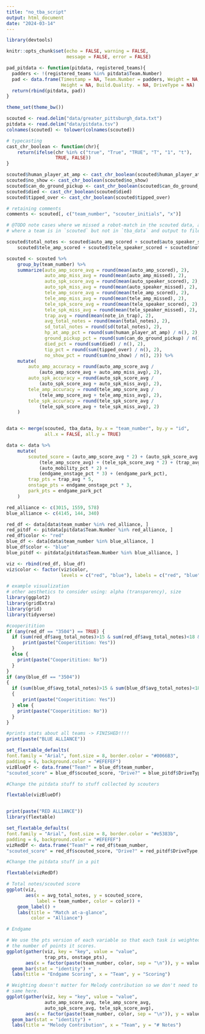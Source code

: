 ```yaml
---
title: "no_tba_script"
output: html_document
date: "2024-03-14"
---
```


```r
library(devtools)

knitr::opts_chunk$set(echo = FALSE, warning = FALSE, 
                      message = FALSE, error = FALSE)

pad_pitdata <- function(pitdata, registered_teams){
  padders <- !(registered_teams %in% pitdata$Team.Number)
  pad <- data.frame(Timestamp = NA, Team.Number = padders, Weight = NA, 
                    Height = NA, Build.Quality. = NA, DriveType = NA)
  return(rbind(pitdata, pad))
}

theme_set(theme_bw())

```

```r

scouted <- read.delim("data/greater_pittsburgh_data.txt")
pitdata <- read.delim("data/pitdata.tsv")
colnames(scouted) <- tolower(colnames(scouted))

# typecasting
cast_chr_boolean <- function(chr){
    return(ifelse(chr %in% c("true", "True", "TRUE", "T", "1", "t"), 
                  TRUE, FALSE))
}

scouted$human_player_at_amp <- cast_chr_boolean(scouted$human_player_at_amp)
scouted$no_show <- cast_chr_boolean(scouted$no_show)
scouted$can_do_ground_pickup <- cast_chr_boolean(scouted$can_do_ground_pickup)
scouted$died <- cast_chr_boolean(scouted$died)
scouted$tipped_over <- cast_chr_boolean(scouted$tipped_over)

# retaining comments
comments <- scouted[, c("team_number", "scouter_initials", "x")]

# @TODO note cases where we missed a robot-match in the scouted data, and cases 
# where a team is in `scouted` but not in `tba_data` and output to file

scouted$total_notes <- scouted$auto_amp_scored + scouted$auto_speaker_scored + 
    scouted$tele_amp_scored + scouted$tele_speaker_scored + scouted$note_in_trap

scouted <- scouted %>%
    group_by(team_number) %>%
    summarize(auto_amp_score_avg = round(mean(auto_amp_scored), 2), 
              auto_amp_miss_avg = round(mean(auto_amp_missed), 2), 
              auto_spk_score_avg = round(mean(auto_speaker_scored), 2), 
              auto_spk_miss_avg = round(mean(auto_speaker_missed), 2), 
              tele_amp_score_avg = round(mean(tele_amp_scored), 2), 
              tele_amp_miss_avg = round(mean(tele_amp_missed), 2), 
              tele_spk_score_avg = round(mean(tele_speaker_scored), 2), 
              tele_spk_miss_avg = round(mean(tele_speaker_missed), 2), 
              trap_avg = round(mean(note_in_trap), 2), 
              avg_total_notes = round(mean(total_notes), 2),
              sd_total_notes = round(sd(total_notes), 2),
              hp_at_amp_pct = round(sum(human_player_at_amp) / n(), 2), 
              ground_pickup_pct = round(sum(can_do_ground_pickup) / n(), 2), 
              died_pct = round(sum(died) / n(), 2), 
              tip_pct = round(sum(tipped_over) / n(), 2), 
              no_show_pct = round(sum(no_show) / n(), 2)) %>%
    mutate(
        auto_amp_accuracy = round(auto_amp_score_avg / 
            (auto_amp_score_avg + auto_amp_miss_avg), 2), 
        auto_spk_accuracy = round(auto_spk_score_avg /
            (auto_spk_score_avg + auto_spk_miss_avg), 2),
        tele_amp_accuracy = round(tele_amp_score_avg / 
            (tele_amp_score_avg + tele_amp_miss_avg), 2), 
        tele_spk_accuracy = round(tele_spk_score_avg /
            (tele_spk_score_avg + tele_spk_miss_avg), 2)
    )


data <- merge(scouted, tba_data, by.x = "team_number", by.y = "id", 
              all.x = FALSE, all.y = TRUE)

data <- data %>%
    mutate(
        scouted_score = (auto_amp_score_avg * 2) + (auto_spk_score_avg * 5) + 
            (tele_amp_score_avg) + (tele_spk_score_avg * 2) + (trap_avg * 5) + 
            (auto_mobility_pct * 2) + 
            (endgame_onstage_pct * 3) + (endgame_park_pct), 
        trap_pts = trap_avg * 5, 
        onstage_pts = endgame_onstage_pct * 3, 
        park_pts = endgame_park_pct
    )

```

```r
red_alliance <- c(3015, 1559, 578)
blue_alliance <- c(4145, 144, 340)

red_df <- data[data$team_number %in% red_alliance, ]
red_pitdf <- pitdata[pitdata$Team.Number %in% red_alliance, ]
red_df$color <- "red"
blue_df <- data[data$team_number %in% blue_alliance, ]
blue_df$color <- "blue"
blue_pitdf <- pitdata[pitdata$Team.Number %in% blue_alliance, ]

viz <- rbind(red_df, blue_df)
viz$color <- factor(viz$color, 
                    levels = c("red", "blue"), labels = c("red", "blue"))

# example visualization
# other aesthetics to consider using: alpha (transparency), size
library(ggplot2)
library(gridExtra)
library(grid)
library(tidyverse)

#cooperitition
if (any(red_df == "3504") == TRUE) {
  if (sum(red_df$avg_total_notes)>15 & sum(red_df$avg_total_notes)<18 & sum(blue_df$tele_amp_score_avg > 1)) {
      print(paste("Cooperitition: Yes"))  
  }
  else {
    print(paste("Cooperitition: No"))  
  }
} 
if (any(blue_df == "3504"))
{
  if (sum(blue_df$avg_total_notes)>15 & sum(blue_df$avg_total_notes)<18 & sum(red_df$tele_amp_score_avg > 1)) 
  {
      print(paste("Cooperitition: Yes"))  
  } else {
    print(paste("Cooperitition: No"))  
  }
}

#prints stats about all teams -> FINISHED!!!! 
print(paste("BLUE ALLIANCE"))

set_flextable_defaults(
font.family = "Arial", font.size = 8, border.color = "#0066B3",
padding = 6, background.color = "#EFEFEF")
vizBlueDf <- data.frame("Team?" = blue_df$team_number,
"scouted_score" = blue_df$scouted_score, "Drive?" = blue_pitdf$DriveType, "Amp %" = blue_df$tele_amp_accuracy, "Can climb" = (blue_df$endgame_onstage_pct>0), "Under stage?" = (blue_pitdf$Height < 29), "Speaker %" = blue_df$tele_spk_accuracy, "IntakesFromGround?" = blue_pitdf$Ground_Pickup, "ShootsAwayFromSubwoofer" = blue_pitdf$Can_shoot_away_from_subwoofer)

#Change the pitdata stuff to stuff collected by scouters

flextable(vizBlueDf)


print(paste("RED ALLIANCE"))
library(flextable)

set_flextable_defaults(
font.family = "Arial", font.size = 8, border.color = "#e5383b",
padding = 6, background.color = "#EFEFEF")
vizRedDf <- data.frame("Team?" = red_df$team_number,
"scouted_score" = red_df$scouted_score, "Drive?" = red_pitdf$DriveType, "Amp %" = red_df$tele_amp_accuracy, "Can climb" = (red_df$endgame_onstage_pct>0), "Under stage?" = (red_pitdf$Height < 29), "Speaker %" = red_df$tele_spk_accuracy, "IntakesFromGround?" = red_pitdf$Ground_Pickup, "ShootsAwayFromSubwoofer" = red_pitdf$Can_shoot_away_from_subwoofer)

#Change the pitdata stuff in a pit

flextable(vizRedDf)

# Total notes/scouted score
ggplot(viz, 
       aes(x = avg_total_notes, y = scouted_score, 
           label = team_number, color = color)) + 
    geom_label() + 
    labs(title = "Match at-a-glance", 
         color = "Alliance")

# Endgame

# We use the pts version of each variable so that each task is weighted by 
# the number of points it scores.
ggplot(gather(viz, key = "key", value = "value", 
              trap_pts, onstage_pts), 
       aes(x = factor(paste(team_number, color, sep = "\n")), y = value, fill = key)) + 
  geom_bar(stat = "identity") + 
  labs(title = "Endgame Scoring", x = "Team", y = "Scoring")

# Weighting doesn't matter for Melody contribution so we don't need to do the
# same here.
ggplot(gather(viz, key = "key", value = "value", 
              auto_amp_score_avg, tele_amp_score_avg, 
              auto_spk_score_avg, tele_spk_score_avg), 
       aes(x = factor(paste(team_number, color, sep = "\n")), y = value, fill = key)) + 
  geom_bar(stat = "identity") + 
  labs(title = "Melody Contribution", x = "Team", y = "# Notes")
```
